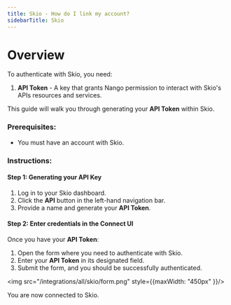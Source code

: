```yaml
---
title: Skio - How do I link my account?
sidebarTitle: Skio
---
```



# Overview

To authenticate with Skio, you need:
1. **API Token** - A key that grants Nango permission to interact with Skio's APIs resources and services.

This guide will walk you through generating your **API Token** within Skio.

### Prerequisites:

- You must have an account with Skio.

### Instructions:

#### Step 1: Generating your API Key
1. Log in to your Skio dashboard.
2. Click the **API** button in the left-hand navigation bar.
3. Provide a name and generate your **API Token**.

#### Step 2: Enter credentials in the Connect UI

Once you have your **API Token**:
1. Open the form where you need to authenticate with Skio.
2. Enter your **API Token** in its designated field.
3. Submit the form, and you should be successfully authenticated.

<img src="/integrations/all/skio/form.png" style={{maxWidth: "450px" }}/>

You are now connected to Skio.
 